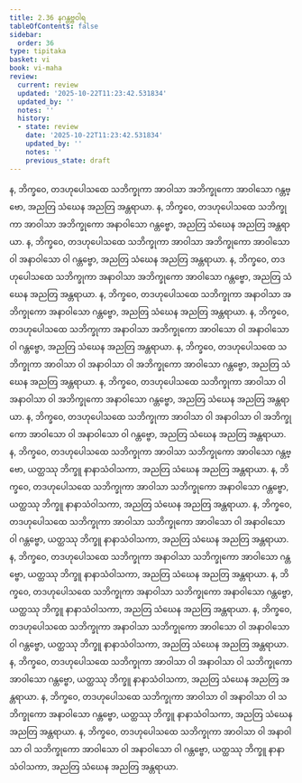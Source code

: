 ```yaml
---
title: 2.36 နဂန္တဗ္ဗဝါရ
tableOfContents: false
sidebar:
  order: 36
type: tipitaka
basket: vi
book: vi-maha
review:
  current: review
  updated: '2025-10-22T11:23:42.531834'
  updated_by: ''
  notes: ''
  history:
  - state: review
    date: '2025-10-22T11:23:42.531834'
    updated_by: ''
    notes: ''
    previous_state: draft
---
```



<ReviewStatus review={frontmatter.review} showDetails={true} />

<HypothesisAnnotation frontmatter={frontmatter} />

<DynamicBreadcrumb />

<Division number="181" book="vi-maha" e="ch" v="3" p="187">

<Paragraph number="788" book="vi-maha">
န, ဘိက္ခဝေ, တဒဟုပေါသထေ သဘိက္ခုကာ အာဝါသာ အဘိက္ခုကော အာဝါသော ဂန္တဗ္ဗော, အညတြ သံဃေန အညတြ အန္တရာယာ. န, ဘိက္ခဝေ, တဒဟုပေါသထေ သဘိက္ခုကာ အာဝါသာ အဘိက္ခုကော အနာဝါသော ဂန္တဗ္ဗော, အညတြ သံဃေန အညတြ အန္တရာယာ. န, ဘိက္ခဝေ, တဒဟုပေါသထေ သဘိက္ခုကာ အာဝါသာ အဘိက္ခုကော အာဝါသော ဝါ အနာဝါသော ဝါ ဂန္တဗ္ဗော, အညတြ သံဃေန အညတြ အန္တရာယာ.
</Paragraph>

<Paragraph number="789" book="vi-maha">
န, ဘိက္ခဝေ, တဒဟုပေါသထေ သဘိက္ခုကာ အနာဝါသာ အဘိက္ခုကော အာဝါသော ဂန္တဗ္ဗော, အညတြ သံဃေန အညတြ အန္တရာယာ. န, ဘိက္ခဝေ, တဒဟုပေါသထေ သဘိက္ခုကာ အနာဝါသာ အဘိက္ခုကော အနာဝါသော ဂန္တဗ္ဗော, အညတြ သံဃေန အညတြ အန္တရာယာ. န, ဘိက္ခဝေ, တဒဟုပေါသထေ သဘိက္ခုကာ အနာဝါသာ အဘိက္ခုကော အာဝါသော ဝါ အနာဝါသော ဝါ ဂန္တဗ္ဗော, အညတြ သံဃေန အညတြ အန္တရာယာ.
</Paragraph>

<Paragraph number="790" book="vi-maha">
န, ဘိက္ခဝေ, တဒဟုပေါသထေ သဘိက္ခုကာ အာဝါသာ ဝါ အနာဝါသာ ဝါ အဘိက္ခုကော အာဝါသော ဂန္တဗ္ဗော, အညတြ သံဃေန အညတြ အန္တရာယာ. န, ဘိက္ခဝေ, တဒဟုပေါသထေ သဘိက္ခုကာ အာဝါသာ ဝါ အနာဝါသာ ဝါ အဘိက္ခုကော အနာဝါသော ဂန္တဗ္ဗော, အညတြ သံဃေန အညတြ အန္တရာယာ. န, ဘိက္ခဝေ, တဒဟုပေါသထေ သဘိက္ခုကာ အာဝါသာ ဝါ အနာဝါသာ ဝါ အဘိက္ခုကော အာဝါသော ဝါ အနာဝါသော ဝါ ဂန္တဗ္ဗော, အညတြ သံဃေန အညတြ အန္တရာယာ.
</Paragraph>

<Paragraph number="791" book="vi-maha">
န, ဘိက္ခဝေ, တဒဟုပေါသထေ သဘိက္ခုကာ အာဝါသာ သဘိက္ခုကော အာဝါသော ဂန္တဗ္ဗော, ယတ္ထဿု ဘိက္ခူ နာနာသံဝါသကာ, အညတြ သံဃေန အညတြ အန္တရာယာ. န, ဘိက္ခဝေ, တဒဟုပေါသထေ သဘိက္ခုကာ အာဝါသာ သဘိက္ခုကော အနာဝါသော ဂန္တဗ္ဗော, ယတ္ထဿု ဘိက္ခူ နာနာသံဝါသကာ, အညတြ သံဃေန အညတြ အန္တရာယာ. န, ဘိက္ခဝေ, တဒဟုပေါသထေ သဘိက္ခုကာ အာဝါသာ သဘိက္ခုကော အာဝါသော ဝါ အနာဝါသော ဝါ ဂန္တဗ္ဗော, ယတ္ထဿု ဘိက္ခူ နာနာသံဝါသကာ, အညတြ သံဃေန အညတြ အန္တရာယာ.
</Paragraph>

<Paragraph number="792" book="vi-maha">
န, ဘိက္ခဝေ, တဒဟုပေါသထေ သဘိက္ခုကာ အနာဝါသာ သဘိက္ခုကော အာဝါသော ဂန္တဗ္ဗော, ယတ္ထဿု ဘိက္ခူ နာနာသံဝါသကာ, အညတြ သံဃေန အညတြ အန္တရာယာ. န, ဘိက္ခဝေ, တဒဟုပေါသထေ သဘိက္ခုကာ အနာဝါသာ သဘိက္ခုကော အနာဝါသော ဂန္တဗ္ဗော, ယတ္ထဿု ဘိက္ခူ နာနာသံဝါသကာ, အညတြ သံဃေန အညတြ အန္တရာယာ. န, ဘိက္ခဝေ, တဒဟုပေါသထေ သဘိက္ခုကာ အနာဝါသာ သဘိက္ခုကော အာဝါသော ဝါ အနာဝါသော ဝါ ဂန္တဗ္ဗော, ယတ္ထဿု ဘိက္ခူ နာနာသံဝါသကာ, အညတြ သံဃေန အညတြ အန္တရာယာ.
</Paragraph>

<Paragraph number="793" book="vi-maha">
န, ဘိက္ခဝေ, တဒဟုပေါသထေ သဘိက္ခုကာ အာဝါသာ ဝါ အနာဝါသာ ဝါ သဘိက္ခုကော အာဝါသော ဂန္တဗ္ဗော, ယတ္ထဿု ဘိက္ခူ နာနာသံဝါသကာ, အညတြ သံဃေန အညတြ အန္တရာယာ. န, ဘိက္ခဝေ, တဒဟုပေါသထေ သဘိက္ခုကာ အာဝါသာ ဝါ အနာဝါသာ ဝါ သဘိက္ခုကော အနာဝါသော ဂန္တဗ္ဗော, ယတ္ထဿု ဘိက္ခူ နာနာသံဝါသကာ, အညတြ သံဃေန အညတြ အန္တရာယာ. န, ဘိက္ခဝေ, တဒဟုပေါသထေ သဘိက္ခုကာ အာဝါသာ ဝါ အနာဝါသာ ဝါ သဘိက္ခုကော အာဝါသော ဝါ အနာဝါသော ဝါ ဂန္တဗ္ဗော, ယတ္ထဿု ဘိက္ခူ နာနာသံဝါသကာ, အညတြ သံဃေန အညတြ အန္တရာယာ.
</Paragraph>
</Division>